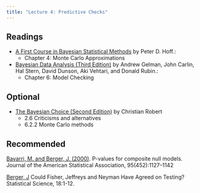 ```yaml
---
title: "Lecture 4: Predictive Checks"
---
```



## Readings

- [A First Course in Bayesian Statistical Methods](https://find.library.duke.edu/catalog/DUKE004968562) by Peter D. Hoff.:
    + Chapter 4: Monte Carlo Approximations


- [Bayesian Data Analysis (Third Edition)](https://find.library.duke.edu/catalog/DUKE006588051?utm_campaign=bento&utm_content=bento_result_link&utm_source=library.duke.edu&utm_medium=referral) by Andrew Gelman, John Carlin, Hal Stern, David Dunson, Aki Vehtari, and Donald Rubin.:
    + Chapter 6:  Model Checking

## Optional    
- [The Bayesian Choice (Second Edition)](https://link-springer-com.proxy.lib.duke.edu/content/pdf/10.1007%2F0-387-71599-1.pdf)    by Christian Robert
  + 2.6 Criticisms and alternatives
  + 6.2.2 Monte Carlo methods
  
  
## Recommended  

[Bayarri, M. and Berger, J. (2000)](Bayarri-Berger-200.pdf). P-values for composite null models. Journal of the American Statistical Association, 95(452):1127–1142

[Berger, J](Berger-CouldFisherJeffeys-2003.pdf) Could Fisher, Jeffreys and Neyman Have
Agreed on Testing?  Statistical Science,  18:1-12.


    